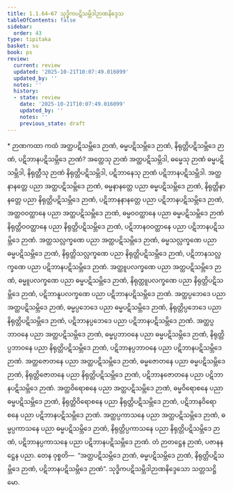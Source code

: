 ```yaml
---
title: 1.1.64–67 သုဒ္ဓိကပဋိသမ္ဘိဒါဉာဏနိဒ္ဒေသ
tableOfContents: false
sidebar:
  order: 43
type: tipitaka
basket: su
book: ps
review:
  current: review
  updated: '2025-10-21T10:07:49.016099'
  updated_by: ''
  notes: ''
  history:
  - state: review
    date: '2025-10-21T10:07:49.016099'
    updated_by: ''
    notes: ''
    previous_state: draft
---
```



<DynamicBreadcrumb />


<ReviewStatus review={frontmatter.review} showDetails={true} />

<HypothesisAnnotation frontmatter={frontmatter} />

<Paragraph type="center" book="ps">
* ဉာဏကထာ
</Paragraph>


<Division number="110" book="ps" e="ch" v="26" p="115">

<Paragraph number="644" book="ps">
ကထံ <Emphasis>အတ္ထပဋိသမ္ဘိဒေ ဉာဏံ, ဓမ္မပဋိသမ္ဘိဒေ ဉာဏံ, နိရုတ္တိပဋိသမ္ဘိဒေ ဉာဏံ, ပဋိဘာနပဋိသမ္ဘိဒေ ဉာဏံ</Emphasis>? အတ္ထေသု ဉာဏံ အတ္ထပဋိသမ္ဘိဒါ, ဓမ္မေသု ဉာဏံ ဓမ္မပဋိသမ္ဘိဒါ, နိရုတ္တီသု ဉာဏံ နိရုတ္တိပဋိသမ္ဘိဒါ, ပဋိဘာနေသု ဉာဏံ ပဋိဘာနပဋိသမ္ဘိဒါ. အတ္ထနာနတ္တေ ပညာ အတ္ထပဋိသမ္ဘိဒေ ဉာဏံ, ဓမ္မနာနတ္တေ ပညာ ဓမ္မပဋိသမ္ဘိဒေ ဉာဏံ, နိရုတ္တိနာနတ္တေ ပညာ နိရုတ္တိပဋိသမ္ဘိဒေ ဉာဏံ, ပဋိဘာနနာနတ္တေ ပညာ ပဋိဘာနပဋိသမ္ဘိဒေ ဉာဏံ, အတ္ထဝဝတ္ထာနေ ပညာ အတ္ထပဋိသမ္ဘိဒေ ဉာဏံ, ဓမ္မဝဝတ္ထာနေ ပညာ ဓမ္မပဋိသမ္ဘိဒေ ဉာဏံ နိရုတ္တိဝဝတ္ထာနေ ပညာ နိရုတ္တိပဋိသမ္ဘိဒေ ဉာဏံ, ပဋိဘာနဝဝတ္ထာနေ ပညာ ပဋိဘာနပဋိသမ္ဘိဒေ ဉာဏံ.
</Paragraph>

<Paragraph number="645" book="ps">
အတ္ထသလ္လက္ခဏေ ပညာ အတ္ထပဋိသမ္ဘိဒေ ဉာဏံ, ဓမ္မသလ္လက္ခဏေ ပညာ ဓမ္မပဋိသမ္ဘိဒေ ဉာဏံ, နိရုတ္တိသလ္လက္ခဏေ ပညာ နိရုတ္တိပဋိသမ္ဘိဒေ ဉာဏံ, ပဋိဘာနသလ္လက္ခဏေ ပညာ ပဋိဘာနပဋိသမ္ဘိဒေ ဉာဏံ. အတ္ထူပလက္ခဏေ ပညာ အတ္ထပဋိသမ္ဘိဒေ ဉာဏံ, ဓမ္မူပလက္ခဏေ ပညာ ဓမ္မပဋိသမ္ဘိဒေ ဉာဏံ, နိရုတ္တူပလက္ခဏေ ပညာ နိရုတ္တိပဋိသမ္ဘိဒေ ဉာဏံ, ပဋိဘာနူပလက္ခဏေ ပညာ ပဋိဘာနပဋိသမ္ဘိဒေ ဉာဏံ.
</Paragraph>

<Paragraph number="646" book="ps">
အတ္ထပ္ပဘေဒေ ပညာ အတ္ထပဋိသမ္ဘိဒေ ဉာဏံ, ဓမ္မပ္ပဘေဒေ ပညာ ဓမ္မပဋိသမ္ဘိဒေ ဉာဏံ, နိရုတ္တိပ္ပဘေဒေ ပညာ နိရုတ္တိပဋိသမ္ဘိဒေ ဉာဏံ, ပဋိဘာနပ္ပဘေဒေ ပညာ ပဋိဘာနပဋိသမ္ဘိဒေ ဉာဏံ. အတ္ထပ္ပဘာဝနေ ပညာ အတ္ထပဋိသမ္ဘိဒေ ဉာဏံ, ဓမ္မပ္ပဘာဝနေ ပညာ ဓမ္မပဋိသမ္ဘိဒေ ဉာဏံ, နိရုတ္တိပ္ပဘာဝနေ ပညာ နိရုတ္တိပဋိသမ္ဘိဒေ ဉာဏံ, ပဋိဘာနပ္ပဘာဝနေ ပညာ ပဋိဘာနပဋိသမ္ဘိဒေ ဉာဏံ.
</Paragraph>

<Paragraph number="647" book="ps">
အတ္ထဇောတနေ ပညာ အတ္ထပဋိသမ္ဘိဒေ ဉာဏံ, ဓမ္မဇောတနေ ပညာ ဓမ္မပဋိသမ္ဘိဒေ ဉာဏံ, နိရုတ္တိဇောတနေ ပညာ နိရုတ္တိပဋိသမ္ဘိဒေ ဉာဏံ, ပဋိဘာနဇောတနေ ပညာ ပဋိဘာနပဋိသမ္ဘိဒေ ဉာဏံ. အတ္ထဝိရောစနေ ပညာ အတ္ထပဋိသမ္ဘိဒေ ဉာဏံ, ဓမ္မဝိရောစနေ ပညာ ဓမ္မပဋိသမ္ဘိဒေ ဉာဏံ, နိရုတ္တိဝိရောစနေ ပညာ နိရုတ္တိပဋိသမ္ဘိဒေ ဉာဏံ, ပဋိဘာနဝိရောစနေ ပညာ ပဋိဘာနပဋိသမ္ဘိဒေ ဉာဏံ. အတ္ထပ္ပကာသနေ ပညာ အတ္ထပဋိသမ္ဘိဒေ ဉာဏံ, ဓမ္မပ္ပကာသနေ ပညာ ဓမ္မပဋိသမ္ဘိဒေ ဉာဏံ, နိရုတ္တိပ္ပကာသနေ ပညာ နိရုတ္တိပဋိသမ္ဘိဒေ ဉာဏံ, ပဋိဘာနပ္ပကာသနေ ပညာ ပဋိဘာနပဋိသမ္ဘိဒေ ဉာဏံ. တံ ဉာတဋ္ဌေန ဉာဏံ, ပဇာနနဋ္ဌေန ပညာ. တေန ဝုစ္စတိ—  “အတ္ထပဋိသမ္ဘိဒေ ဉာဏံ, ဓမ္မပဋိသမ္ဘိဒေ ဉာဏံ, နိရုတ္တိပဋိသမ္ဘိဒေ ဉာဏံ, ပဋိဘာနပဋိသမ္ဘိဒေ ဉာဏံ”.

</Paragraph>
</Division>

<Paragraph number="648" type="center" book="ps">
သုဒ္ဓိကပဋိသမ္ဘိဒါဉာဏနိဒ္ဒေသော သတ္တသဋ္ဌိမော.
</Paragraph>
